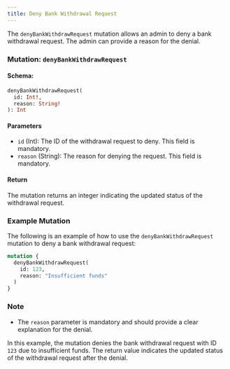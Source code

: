 ```yaml
---
title: Deny Bank Withdrawal Request
---
```



The `denyBankWithdrawRequest` mutation allows an admin to deny a bank withdrawal request. The admin can provide a reason for the denial.

### Mutation: `denyBankWithdrawRequest`

#### Schema:
```graphql
denyBankWithdrawRequest(
  id: Int!,
  reason: String!
): Int
```

#### Parameters

- `id` (Int): The ID of the withdrawal request to deny. This field is mandatory.
- `reason` (String): The reason for denying the request. This field is mandatory.

#### Return

The mutation returns an integer indicating the updated status of the withdrawal request.

### Example Mutation

The following is an example of how to use the `denyBankWithdrawRequest` mutation to deny a bank withdrawal request:

```graphql
mutation {
  denyBankWithdrawRequest(
    id: 123,
    reason: "Insufficient funds"
  )
}
```

### Note

- The `reason` parameter is mandatory and should provide a clear explanation for the denial.

In this example, the mutation denies the bank withdrawal request with ID `123` due to insufficient funds. The return value indicates the updated status of the withdrawal request after the denial.